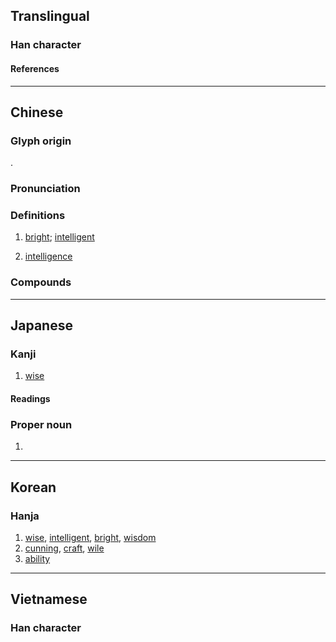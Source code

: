 {{character info}}
==Translingual==

===Han character===
{{Han char|rn=61|rad=心|as=11|sn=15|four=55337|canj=QJSMP|ids=⿱彗心}}

====References====
{{Han ref|kx=0399.180|dkj=11116|dj=0739.060|hdz=42340.050|uh=6167}}

----

==Chinese==
{{zh-forms}}

===Glyph origin===
{{Han etym}}
{{Han compound|彗|心|c1=p|c2=s|t2=heart|ls=psc}}.

===Pronunciation===
{{zh-pron
|m=huì
|m-s=
|c=wai3,wai6
|c-t=
|g=
|h=pfs=fi
|j=
|md=hiê
|mn=hūi/qz,tw:hōe
|mn-t=hui6/goi7
|mn-t_note=hui6 - literary; goi7 - vernacular
|w=3hhue
|x=
|mc=y
|oc=y
|cat=a,n
}}

===Definitions===
{{zh-hanzi}}

# [[bright]]; [[intelligent]]
#: {{zh-syn|聰}}
# [[intelligence]]

===Compounds===
{{zh-der|別具慧眼|慧覺|慧沼|慧根|慧心巧手|慧思|內慧|慧目|慧黠|慧遠|慧能|慧給|慧眼獨具|慧火|慧海|慧日|慧文|慧心巧思|慧心|慧寂|慧典|慧南|不慧|慧皎|慧業|慧眼|慧劍|好行小慧|慧悟|宿慧|人工智慧|獨具慧眼|璅慧|早慧|牙後慧|穎慧|秀外慧中|福慧|牙慧|明慧|敏慧|智慧|智慧劍|拾人牙慧|黠慧|詠雪之慧|靈慧|聰慧|賢慧|智慧城|智慧城}}

----

==Japanese==

===Kanji===
{{ja-kanji|grade=|rs=心11}}

# [[wise]]

====Readings====
{{ja-readings
|goon=え<ゑ
|kanon=けい
|kun=さと-い, さと-る
}}

===Proper noun===
{{ja-pos|proper|けい|さとし}}

# {{given name|ja|male|sort=けい}}

----

==Korean==

===Hanja===
{{ko-hanja|슬기로울|혜}}

# [[wise]], [[intelligent]], [[bright]], [[wisdom]]
# [[cunning]], [[craft]], [[wile]]
# [[ability]]
----

==Vietnamese==

===Han character===
{{vi-readings|rs=心11|reading=tuệ}}